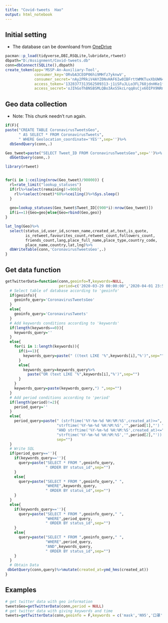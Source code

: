```yaml
---
title: "Covid-tweets  Hao"
output: html_notebook
---
```


## Initial setting
* The database can be downloand from [OneDrive](https://1drv.ms/u/s!AtoA-RMyLpf2hO1rO82pP2y8OMfg-g?e=azfJ44)
```r
pacman::p_load(tidyverse,DBI,RSQLite,lubridate,rtweet)
dbpath="D:/Assignment/Covid-tweets.db"
conn=dbConnect(SQLite(),dbpath)
create_token(app='MSSP-An-Auxiliary-Tool',
             consumer_key='ORvbA3CEOP06hi9MHfz7yknwV',
             consumer_secret='nAy2PRkiV4AYZ0NvHAF6Iw0IBFrttWMKTuxXbUWN4bcZnMpTQR',
             access_token='1328377313562509313-j1iSFuJLLo3FL768jdnHKe1fzmcWnS',
             access_secret='oJIhGoThBNSBSMLQBo3AxS5kcLrqq8sCjx6OIPX9NRmPT')
```

## Geo data collection
* Note: This chunk needn't run again.
```r
if(F){ 
paste("CREATE TABLE CoronavirusTweetsGeo",
      " AS SELECT * FROM CoronavirusTweets",
      " WHERE Geolocation_coordinate='YES'",sep='')%>%
  dbSendQuery(conn,.)

Geo_tweet=paste("SELECT Tweet_ID FROM CoronavirusTweetsGeo",sep='')%>%
  dbGetQuery(conn,.)

library(rtweet)


for(i in 1:ceiling(nrow(Geo_tweet)/90000)) {
  rl=rate_limit("lookup_statuses")
  if(rl%>%select(remaining)!=900){
    rl%>%select(reset)*60%>%ceiling()%>%Sys.sleep()
  }
  
  geo=lookup_statuses(Geo_tweet$Tweet_ID[(900*i):nrow(Geo_tweet)])
  if(i==1){Geo=geo}else{Geo=rbind(Geo,geo)}
}

lat_lng(Geo)%>%
  select(status_id,user_id,screen_name,created_at,text,is_quote,
         is_retweet,favourites_count,retweet_count,followers_count,
         friends_count,lang,place_full_name,place_type,country_code,
         place_name,country,lat,lng)%>%
  dbWriteTable(conn,'CoronavirusTweetsGeo',.)
}
```

## Get data function
```r
getTwitterData=function(conn,geoinfo=T,keywords=NULL,
                        period=c('2020-03-29 00:00:00','2020-04-01 23:59:59')){
  # Select table of database according to 'geoinfo'
  if(geoinfo){
    geoinfo_query='CoronavirusTweetsGeo'
  }
  else{
    geoinfo_query='CoronavirusTweets'
  }
  # Add keywords conditions according to 'keywords' 
  if(length(keywords==0)){
    keywords_query=''
  }
  else{
    for(i in 1:length(keywords)){
      if(i==1){
        keywords_query=paste(" ((text LIKE '%",keywords[i],"%')",sep="")
      }
      else{
        keywords_query=keywords_query%>%
          paste("OR (text LIKE '%",keywords[i],"%')",sep="")
      }
    }
    keywords_query=paste(keywords_query,") ",sep="")
  }
  # Add period conditions according to 'period'
  if(length(period)!=2){
    period_query=''
  }
  else{
    period_query=paste(" (strftime('%Y-%m-%d %H:%M:%S',created_at)>=",
                       "strftime('%Y-%m-%d %H:%M:%S','",period[1],"') ",
                       "AND strftime('%Y-%m-%d %H:%M:%S',created_at)<=",
                       "strftime('%Y-%m-%d %H:%M:%S','",period[2],"')) ",
                       sep="")
  }
  # Write SQL
  if(period_query==''){
    if(keywords_query==''){
      query=paste("SELECT * FROM ",geoinfo_query,
                  " ORDER BY status_id",sep="")
    }
    else{
      query=paste("SELECT * FROM ",geoinfo_query," ",
                  "WHERE",keywords_query,
                  " ORDER BY status_id",sep="")
    }
  }
  else{
    if(keywords_query==''){
      query=paste("SELECT * FROM ",geoinfo_query," ",
                  "WHERE",period_query,
                  " ORDER BY status_id",sep="")
    }
    else{
      query=paste("SELECT * FROM ",geoinfo_query," ",
                  "WHERE",period_query,
                  "AND",keywords_query,
                  " ORDER BY status_id",sep="")
    }
  }
  # Obtain Data
 dbGetQuery(conn,query)%>%mutate(created_at=ymd_hms(created_at))
}
```

## Examples
```r
# get twitter data with geo information
tweetsGeo=getTwitterData(conn,period = NULL)
# get twitter data with giving keywords and time
tweets=getTwitterData(conn,geoinfo = F,keywords = c('mask','N95','口罩'))
```


